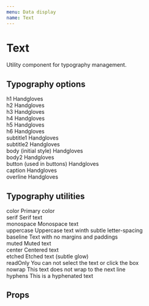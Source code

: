 ```yaml
---
menu: Data display
name: Text
---
```



# Text

Utility component for typography management.

## Typography options

<Playground>
  <Text caption muted element="div">
    h1
  </Text>
  <Text h1 element="div">Handgloves</Text>
  <br />

  <Text caption muted element="div">
    h2
  </Text>
  <Text h2 element="div">Handgloves</Text>
  <br />

  <Text caption muted element="div">
    h3
  </Text>
  <Text h3 element="div">Handgloves</Text>
  <br />

  <Text caption muted element="div">
    h4
  </Text>
  <Text h4 element="div">Handgloves</Text>
  <br />

  <Text caption muted element="div">
    h5
  </Text>
  <Text h5 element="div">Handgloves</Text>
  <br />

  <Text caption muted element="div">
    h6
  </Text>
  <Text h6 element="div">Handgloves</Text>
  <br />

  <Text caption muted element="div">
    subtitle1
  </Text>
  <Text subtitle1 element="div">Handgloves</Text>
  <br />

  <Text caption muted element="div">
    subtitle2
  </Text>
  <Text subtitle2 element="div">Handgloves</Text>
  <br />

  <Text caption muted element="div">
    body (initial style)
  </Text>
  <Text element="div">Handgloves</Text>
  <br />

  <Text caption muted element="div">
    body2
  </Text>
  <Text body2 element="div">Handgloves</Text>
  <br />

  <Text caption muted element="div">
    button (used in buttons)
  </Text>
  <Text button element="div">Handgloves</Text>
  <br />

  <Text caption muted element="div">
    caption
  </Text>
  <Text caption muted element="div">Handgloves</Text>
  <br />

  <Text caption muted element="div">
    overline
  </Text>
  <Text overline element="div">Handgloves</Text>
</Playground>

## Typography utilities

<Playground>
  <Text caption muted element="div">
    color
  </Text>
  <Text color="primary" element="div">Primary color</Text>
  <br />

  <Text caption muted element="div">
    serif
  </Text>
  <Text serif element="div">Serif text</Text>
  <br />

  <Text caption muted element="div">
    monospace
  </Text>
  <Text monospace element="div">Monospace text</Text>
  <br />

  <Text caption muted element="div">
    uppercase
  </Text>
  <Text uppercase element="div">Uppercase text winth subtle letter-spacing</Text>
  <br />

  <Text caption muted element="div">
    baseline
  </Text>
  <Text baseline element="div">Text with no margins and paddings</Text>
  <br />

  <Text caption muted element="div">
    muted
  </Text>
  <Text muted element="div">Muted text</Text>
  <br />

  <Text caption muted element="div">
    center
  </Text>
  <Text center element="div">Centered text</Text>
  <br />

  <Text caption muted element="div">
    etched
  </Text>
  <Text etched element="div">Etched text (subtle glow)</Text>
  <br />

  <Text caption muted element="div">
    readOnly
  </Text>
  <Text readOnly element="div">You can not select the text or click the box</Text>
  <br />

  <Text caption muted element="div">
    nowrap
  </Text>
  <Text nowrap element="div">This text does not wrap to the next line</Text>
  <br />


  <Text caption muted element="div">
    hyphens
  </Text>
  <Text hyphens element="div">This is a hyphenated text</Text>
</Playground>

## Props

<Props of={Text} />

